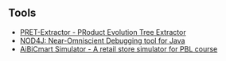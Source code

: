 ## Tools

  * [PRET-Extractor - PRoduct Evolution Tree Extractor](https://sel.ist.osaka-u.ac.jp/pret/)
  * [NOD4J: Near-Omniscient Debugging tool for Java](https://github.com/k-shimari/nod4j)
  * [AiBiCmart Simulator - A retail store simulator for PBL course](https://github.com/AiBiC-Spiral/aibicmart-open)
